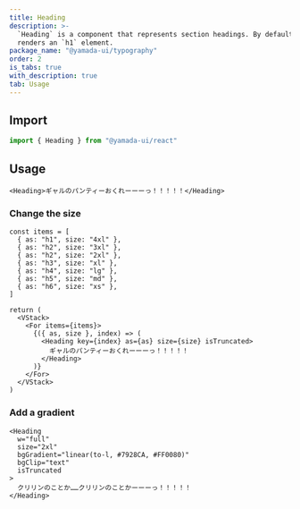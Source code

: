 ```yaml
---
title: Heading
description: >-
  `Heading` is a component that represents section headings. By default, it
  renders an `h1` element.
package_name: "@yamada-ui/typography"
order: 2
is_tabs: true
with_description: true
tab: Usage
---
```


## Import

```ts
import { Heading } from "@yamada-ui/react"
```

## Usage

```tsx
<Heading>ギャルのパンティーおくれーーーっ！！！！！</Heading>
```

### Change the size

```tsx functional=true
const items = [
  { as: "h1", size: "4xl" },
  { as: "h2", size: "3xl" },
  { as: "h2", size: "2xl" },
  { as: "h3", size: "xl" },
  { as: "h4", size: "lg" },
  { as: "h5", size: "md" },
  { as: "h6", size: "xs" },
]

return (
  <VStack>
    <For items={items}>
      {({ as, size }, index) => (
        <Heading key={index} as={as} size={size} isTruncated>
          ギャルのパンティーおくれーーーっ！！！！！
        </Heading>
      )}
    </For>
  </VStack>
)
```

### Add a gradient

```tsx
<Heading
  w="full"
  size="2xl"
  bgGradient="linear(to-l, #7928CA, #FF0080)"
  bgClip="text"
  isTruncated
>
  クリリンのことか……クリリンのことかーーーっ！！！！！
</Heading>
```
